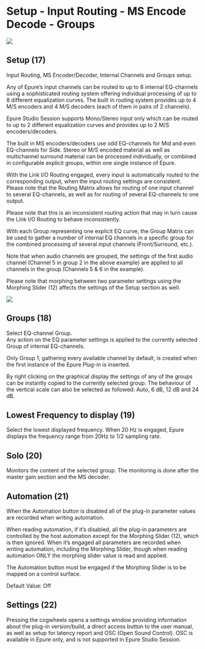 # Setup - Input Routing - MS Encode Decode - Groups

![](https://media.githubusercontent.com/media/FLUX-SE/doc_images/main/Plugins/epure/Epure_02.png)

## Setup (17)
Input Routing, MS Encoder/Decoder, Internal Channels and Groups setup.

Any of Epure’s input channels can be routed to up to 8 internal EQ-channels using a sophisticated routing system
offering individual processing of up to 8 different equalization curves. The built in routing system provides up to 4
M/S encoders and 4 M/S decoders (each of them in pairs of 2 channels).

Epure Studio Session supports Mono/Stereo input only which can be routed to up to 2 different equalization
curves and provides up to 2 M/S encoders/decoders.

The built in MS encoders/decoders use odd EQ-channels for Mid and even EQ-channels for Side.
Stereo or M/S encoded material as well as multichannel surround material can be processed individually, or combined 
in configurable explicit groups, within one single instance of Epure.

With the Link I/O Routing engaged, every input is automatically routed to the corresponding output, when the input
routing settings are consistent. Please note that the Routing Matrix allows for routing of one input channel to
several EQ-channels, as well as for routing of several EQ-channels to one output. 

:::{.callout-note}
Please note that this is an inconsistent routing action that may in turn cause the Link I/O Routing to behave inconsistently.

With each Group representing one explicit EQ curve, the Group Matrix can be used to gather a number of internal
EQ channels in a specific group for the combined processing of several input channels (Front/Surround, etc.). 

Note that when audio channels are grouped, the settings of the first audio channel (Channel 5 in group 2 in the above 
example) are applied to all channels in the group (Channels 5 & 6 in the example).
:::

Please note that morphing between two parameter settings using the Morphing Slider (12) affects the settings of
the Setup section as well.

![](https://media.githubusercontent.com/media/FLUX-SE/doc_images/main/Plugins/epure/Epure_02.png)

## Groups (18)
Select EQ-channel Group.  
Any action on the EQ parameter settings is applied to the currently selected Group of internal EQ-channels.

Only Group 1, gathering every available channel by default, is created when the first instance of the Epure Plug-in
is inserted.

By right clicking on the graphical display the settings of any of the groups can be instantly copied to the currently
selected group. The behaviour of the vertical scale can also be selected as followed: Auto, 6 dB, 12 dB and 24 dB.

## Lowest Frequency to display (19)
Select the lowest displayed frequency.
When 20 Hz is engaged, Epure displays the frequency range from 20Hz to 1/2 sampling rate.

## Solo (20)
Monitors the content of the selected group.
The monitoring is done after the master gain section and the MS decoder.

## Automation (21)
When the Automation button is disabled all of the plug-in parameter values are recorded when writing automation.

When reading automation, if it’s disabled, all the plug-in parameters are controlled by the host automation except
for the Morphing Slider (12), which is then ignored. When it’s engaged all parameters are recorded when writing
automation, including the Morphing Slider, though when reading automation ONLY the morphing slider value is
read and applied.

The Automation button must be engaged if the Morphing Slider is to be mapped on a control surface.

Default Value: Off

## Settings (22)
Pressing the cogwheels opens a settings window providing information about the plug-in version/build, a direct access 
button to the user manual, as well as setup for latency report and OSC (Open Sound Control). OSC is available
in Epure only, and is not supported in Epure Studio Session.

